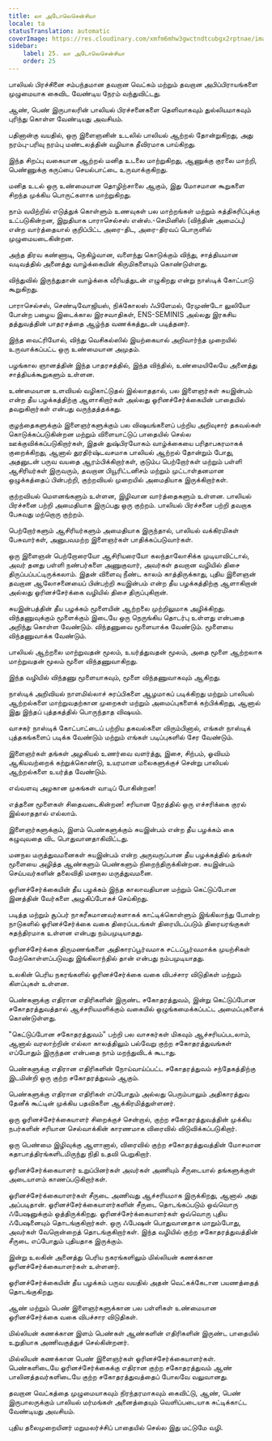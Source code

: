 ```yaml
---
title: லா அடோலெசென்சியா
locale: ta
statusTranslation: automatic
coverImage: https://res.cloudinary.com/xmfm6mhw3gwctndtcubgx2rptnae/image/upload/v1740337243/small_cover_educacion_fundamental_a051170f1c.webp
sidebar:
    label: 25. லா அடோலெசென்சியா
    order: 25
---
```

பாலியல் பிரச்சினை சம்பந்தமான தவறான வெட்கம் மற்றும் தவறான அபிப்பிராயங்களை முழுமையாக கைவிட வேண்டிய நேரம் வந்துவிட்டது.

ஆண், பெண் இருபாலரின் பாலியல் பிரச்சனைகளை தெளிவாகவும் துல்லியமாகவும் புரிந்து கொள்ள வேண்டியது அவசியம்.

பதினான்கு வயதில், ஒரு இளைஞனின் உடலில் பாலியல் ஆற்றல் தோன்றுகிறது, அது நரம்பு-பரிவு நரம்பு மண்டலத்தின் வழியாக தீவிரமாக பாய்கிறது.

இந்த சிறப்பு வகையான ஆற்றல் மனித உடலை மாற்றுகிறது, ஆணுக்கு குரலை மாற்றி, பெண்ணுக்கு கருப்பை செயல்பாட்டை உருவாக்குகிறது.

மனித உடல் ஒரு உண்மையான தொழிற்சாலை ஆகும், இது மோசமான கூறுகளை சிறந்த முக்கிய பொருட்களாக மாற்றுகிறது.

நாம் வயிற்றில் எடுத்துக் கொள்ளும் உணவுகள் பல மாற்றங்கள் மற்றும் சுத்திகரிப்புக்கு உட்படுகின்றன, இறுதியாக பாராசெல்சஸ் என்ஸ்.-செமினிஸ் (விந்தின் அமைப்பு) என்ற வார்த்தையால் குறிப்பிட்ட அரை-திட, அரை-திரவப் பொருளில் முழுமையடைகின்றன.

அந்த திரவ கண்ணாடி, நெகிழ்வான, வளைந்து கொடுக்கும் விந்து, சாத்தியமான வடிவத்தில் அனைத்து வாழ்க்கையின் கிருமிகளையும் கொண்டுள்ளது.

விந்துவில் இருந்துதான் வாழ்க்கை வீரியத்துடன் எழுகிறது என்று நாஸ்டிக் கோட்பாடு கூறுகிறது.

பாராசெல்சஸ், செண்டிவோஜியஸ், நிக்கோலஸ் ஃபிளேமல், ரேமுண்டோ லுலியோ போன்ற பழைய இடைக்கால இரசவாதிகள், ENS-SEMINIS அல்லது இரகசிய தத்துவத்தின் பாதரசத்தை ஆழ்ந்த வணக்கத்துடன் படித்தனர்.

இந்த வைட்ரியோல், விந்து வெசிகல்ஸில் இயற்கையால் அறிவார்ந்த முறையில் உருவாக்கப்பட்ட ஒரு உண்மையான அமுதம்.

பழங்கால ஞானத்தின் இந்த பாதரசத்தில், இந்த விந்தில், உண்மையிலேயே அனைத்து சாத்தியக்கூறுகளும் உள்ளன.

உண்மையான உளவியல் வழிகாட்டுதல் இல்லாததால், பல இளைஞர்கள் சுயஇன்பம் என்ற தீய பழக்கத்திற்கு ஆளாகிறார்கள் அல்லது ஓரினச்சேர்க்கையின் பாதையில் தவறுகிறார்கள் என்பது வருந்தத்தக்கது.

குழந்தைகளுக்கும் இளைஞர்களுக்கும் பல விஷயங்களைப் பற்றிய அறிவுசார் தகவல்கள் கொடுக்கப்படுகின்றன மற்றும் விளையாட்டுப் பாதையில் செல்ல ஊக்குவிக்கப்படுகிறார்கள், இதன் துஷ்பிரயோகம் வாழ்க்கையை பரிதாபகரமாகக் குறைக்கிறது, ஆனால் துரதிர்ஷ்டவசமாக பாலியல் ஆற்றல் தோன்றும் போது, ​​அதனுடன் பருவ வயதை ஆரம்பிக்கிறார்கள், குடும்ப பெற்றோர்கள் மற்றும் பள்ளி ஆசிரியர்கள் இருவரும், தவறான பியூரிட்டனிசம் மற்றும் முட்டாள்தனமான ஒழுக்கத்தைப் பின்பற்றி, குற்றவியல் முறையில் அமைதியாக இருக்கிறார்கள்.

குற்றவியல் மௌனங்களும் உள்ளன, இழிவான வார்த்தைகளும் உள்ளன. பாலியல் பிரச்சனை பற்றி அமைதியாக இருப்பது ஒரு குற்றம். பாலியல் பிரச்சனை பற்றி தவறாக பேசுவது மற்றொரு குற்றம்.

பெற்றோர்களும் ஆசிரியர்களும் அமைதியாக இருந்தால், பாலியல் வக்கிரமிகள் பேசுவார்கள், அனுபவமற்ற இளைஞர்கள் பாதிக்கப்படுவார்கள்.

ஒரு இளைஞன் பெற்றோரையோ ஆசிரியரையோ கலந்தாலோசிக்க முடியாவிட்டால், அவர் தனது பள்ளி நண்பர்களை அணுகுவார், அவர்கள் தவறான வழியில் திசை திருப்பப்பட்டிருக்கலாம். இதன் விளைவு நீண்ட காலம் காத்திருக்காது, புதிய இளைஞன் தவறான ஆலோசனையைப் பின்பற்றி சுயஇன்பம் என்ற தீய பழக்கத்திற்கு ஆளாகிறான் அல்லது ஓரினச்சேர்க்கை வழியில் திசை திருப்புகிறான்.

சுயஇன்பத்தின் தீய பழக்கம் மூளையின் ஆற்றலை முற்றிலுமாக அழிக்கிறது. விந்தணுவுக்கும் மூளைக்கும் இடையே ஒரு நெருங்கிய தொடர்பு உள்ளது என்பதை அறிந்து கொள்ள வேண்டும். விந்தணுவை மூளையாக்க வேண்டும். மூளையை விந்தணுவாக்க வேண்டும்.

பாலியல் ஆற்றலை மாற்றுவதன் மூலம், உயர்த்துவதன் மூலம், அதை மூளை ஆற்றலாக மாற்றுவதன் மூலம் மூளை விந்தணுவாகிறது.

இந்த வழியில் விந்தணு மூளையாகவும், மூளை விந்தணுவாகவும் ஆகிறது.

நாஸ்டிக் அறிவியல் நாளமில்லாச் சுரப்பிகளை ஆழமாகப் படிக்கிறது மற்றும் பாலியல் ஆற்றல்களை மாற்றுவதற்கான முறைகள் மற்றும் அமைப்புகளைக் கற்பிக்கிறது, ஆனால் இது இந்தப் புத்தகத்தில் பொருந்தாத விஷயம்.

வாசகர் நாஸ்டிக் கோட்பாட்டைப் பற்றிய தகவல்களை விரும்பினால், எங்கள் நாஸ்டிக் புத்தகங்களைப் படிக்க வேண்டும் மற்றும் எங்கள் படிப்புகளில் சேர வேண்டும்.

இளைஞர்கள் தங்கள் அழகியல் உணர்வை வளர்த்து, இசை, சிற்பம், ஓவியம் ஆகியவற்றைக் கற்றுக்கொண்டு, உயரமான மலைகளுக்குச் சென்று பாலியல் ஆற்றல்களை உயர்த்த வேண்டும்.

எவ்வளவு அழகான முகங்கள் வாடிப் போகின்றன!

எத்தனை மூளைகள் சிதைவடைகின்றன! சரியான நேரத்தில் ஒரு எச்சரிக்கை குரல் இல்லாததால் எல்லாம்.

இளைஞர்களுக்கும், இளம் பெண்களுக்கும் சுயஇன்பம் என்ற தீய பழக்கம் கை கழுவுவதை விட பொதுவானதாகிவிட்டது.

மனநல மருத்துவமனைகள் சுயஇன்பம் என்ற அருவருப்பான தீய பழக்கத்தில் தங்கள் மூளையை அழித்த ஆண்களும் பெண்களும் நிறைந்திருக்கின்றன. சுயஇன்பம் செய்பவர்களின் தலைவிதி மனநல மருத்துவமனை.

ஓரினச்சேர்க்கையின் தீய பழக்கம் இந்த காலாவதியான மற்றும் கெட்டுப்போன இனத்தின் வேர்களை அழுகிப்போகச் செய்கிறது.

படித்த மற்றும் சூப்பர் நாகரீகமானவர்களாகக் காட்டிக்கொள்ளும் இங்கிலாந்து போன்ற நாடுகளில் ஓரினச்சேர்க்கை வகை திரைப்படங்கள் திரையிடப்படும் திரையரங்குகள் சுதந்திரமாக உள்ளன என்பது நம்பமுடியாதது.

ஓரினச்சேர்க்கை திருமணங்களை அதிகாரப்பூர்வமாக சட்டப்பூர்வமாக்க முயற்சிகள் மேற்கொள்ளப்படுவது இங்கிலாந்தில் தான் என்பது நம்பமுடியாதது.

உலகின் பெரிய நகரங்களில் ஓரினச்சேர்க்கை வகை விபச்சார விடுதிகள் மற்றும் கிளப்புகள் உள்ளன.

பெண்களுக்கு எதிரான எதிரிகளின் இருண்ட சகோதரத்துவம், இன்று கெட்டுப்போன சகோதரத்துவத்தால் ஆச்சரியமளிக்கும் வகையில் ஒழுங்கமைக்கப்பட்ட அமைப்புகளைக் கொண்டுள்ளது.

"கெட்டுப்போன சகோதரத்துவம்" பற்றி பல வாசகர்கள் மிகவும் ஆச்சரியப்படலாம், ஆனால் வரலாற்றின் எல்லா காலத்திலும் பல்வேறு குற்ற சகோதரத்துவங்கள் எப்போதும் இருந்தன என்பதை நாம் மறந்துவிடக் கூடாது.

பெண்களுக்கு எதிரான எதிரிகளின் நோய்வாய்ப்பட்ட சகோதரத்துவம் சந்தேகத்திற்கு இடமின்றி ஒரு குற்ற சகோதரத்துவம் ஆகும்.

பெண்களுக்கு எதிரான எதிரிகள் எப்போதும் அல்லது பெரும்பாலும் அதிகாரத்துவ தேனீக் கூட்டின் முக்கிய பதவிகளை ஆக்கிரமித்துள்ளனர்.

ஒரு ஓரினச்சேர்க்கையாளர் சிறைக்குச் சென்றால், குற்ற சகோதரத்துவத்தின் முக்கிய நபர்களின் சரியான செல்வாக்கின் காரணமாக விரைவில் விடுவிக்கப்படுகிறார்.

ஒரு பெண்மை இழிவுக்கு ஆளானால், விரைவில் குற்ற சகோதரத்துவத்தின் மோசமான கதாபாத்திரங்களிடமிருந்து நிதி உதவி பெறுகிறார்.

ஓரினச்சேர்க்கையாளர் உறுப்பினர்கள் அவர்கள் அணியும் சீருடையால் தங்களுக்குள் அடையாளம் காணப்படுகிறார்கள்.

ஓரினச்சேர்க்கையாளர்கள் சீருடை அணிவது ஆச்சரியமாக இருக்கிறது, ஆனால் அது அப்படிதான். ஓரினச்சேர்க்கையாளர்களின் சீருடை தொடங்கப்படும் ஒவ்வொரு ஃபேஷனுக்கும் ஒத்திருக்கிறது. ஓரினச்சேர்க்கையாளர்கள் ஒவ்வொரு புதிய ஃபேஷனையும் தொடங்குகிறார்கள். ஒரு ஃபேஷன் பொதுவானதாக மாறும்போது, ​​அவர்கள் வேறொன்றைத் தொடங்குகிறார்கள். இந்த வழியில் குற்ற சகோதரத்துவத்தின் சீருடை எப்போதும் புதியதாக இருக்கும்.

இன்று உலகின் அனைத்து பெரிய நகரங்களிலும் மில்லியன் கணக்கான ஓரினச்சேர்க்கையாளர்கள் உள்ளனர்.

ஓரினச்சேர்க்கையின் தீய பழக்கம் பருவ வயதில் அதன் வெட்கக்கேடான பயணத்தைத் தொடங்குகிறது.

ஆண் மற்றும் பெண் இளைஞர்களுக்கான பல பள்ளிகள் உண்மையான ஓரினச்சேர்க்கை வகை விபச்சார விடுதிகள்.

மில்லியன் கணக்கான இளம் பெண்கள் ஆண்களின் எதிரிகளின் இருண்ட பாதையில் உறுதியாக அணிவகுத்துச் செல்கின்றனர்.

மில்லியன் கணக்கான பெண் இளைஞர்கள் ஓரினச்சேர்க்கையாளர்கள். பெண்களிடையே ஓரினச்சேர்க்கைக்கு எதிரான குற்ற சகோதரத்துவம் ஆண் பாலினத்தவர்களிடையே குற்ற சகோதரத்துவத்தைப் போலவே வலுவானது.

தவறான வெட்கத்தை முழுமையாகவும் நிரந்தரமாகவும் கைவிட்டு, ஆண், பெண் இருபாலருக்கும் பாலியல் மர்மங்கள் அனைத்தையும் வெளிப்படையாக சுட்டிக்காட்ட வேண்டியது அவசியம்.

புதிய தலைமுறையினர் மறுமலர்ச்சிப் பாதையில் செல்ல இது மட்டுமே வழி.

